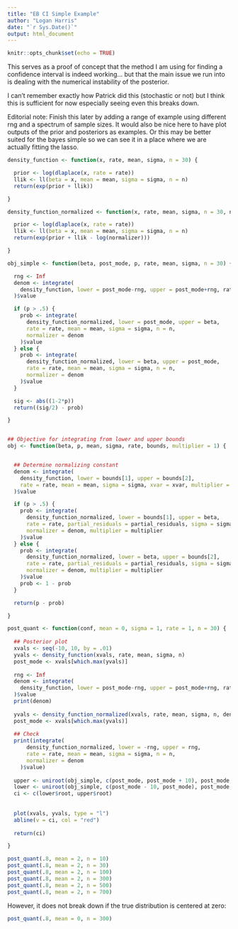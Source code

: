 ```yaml
---
title: "EB CI Simple Example"
author: "Logan Harris"
date: "`r Sys.Date()`"
output: html_document
---
```


```r
knitr::opts_chunk$set(echo = TRUE)
```


This serves as a proof of concept that the method I am using for finding a confidence interval is indeed working... but that the main issue we run into is dealing with the numerical instability of the posterior.

I can't remember exactly how Patrick did this (stochastic or not) but I think this is sufficient for now especially seeing even this breaks down.

Editorial note: Finish this later by adding a range of example using different rng and a spectrum of sample sizes. It would also be nice here to have plot outputs of the prior and posteriors as examples. Or this may be better suited for the bayes simple so we can see it in a place where we are actually fitting the lasso.


```r
density_function <- function(x, rate, mean, sigma, n = 30) {

  prior <- log(dlaplace(x, rate = rate))
  llik <- ll(beta = x, mean = mean, sigma = sigma, n = n)
  return(exp(prior + llik))

}

density_function_normalized <- function(x, rate, mean, sigma, n = 30, normalizer) {

  prior <- log(dlaplace(x, rate = rate))
  llik <- ll(beta = x, mean = mean, sigma = sigma, n = n)
  return(exp(prior + llik - log(normalizer)))

}

obj_simple <- function(beta, post_mode, p, rate, mean, sigma, n = 30) {

  rng <- Inf
  denom <- integrate(
    density_function, lower = post_mode-rng, upper = post_mode+rng, rate, mean, sigma, n
  )$value

  if (p > .5) {
    prob <- integrate(
      density_function_normalized, lower = post_mode, upper = beta,
      rate = rate, mean = mean, sigma = sigma, n = n,
      normalizer = denom
    )$value
  } else {
    prob <- integrate(
      density_function_normalized, lower = beta, upper = post_mode,
      rate = rate, mean = mean, sigma = sigma, n = n,
      normalizer = denom
    )$value
  }

  sig <- abs((1-2*p))
  return((sig/2) - prob)

}


## Objective for integrating from lower and upper bounds
obj <- function(beta, p, mean, sigma, rate, bounds, multiplier = 1) {


  ## Determine normalizing constant
  denom <- integrate(
    density_function, lower = bounds[1], upper = bounds[2],
    rate = rate, mean = mean, sigma = sigma, xvar = xvar, multiplier = multiplier
  )$value

  if (p > .5) {
    prob <- integrate(
      density_function_normalized, lower = bounds[1], upper = beta,
      rate = rate, partial_residuals = partial_residuals, sigma = sigma, xvar = xvar,
      normalizer = denom, multiplier = multiplier
    )$value
  } else {
    prob <- integrate(
      density_function_normalized, lower = beta, upper = bounds[2],
      rate = rate, partial_residuals = partial_residuals, sigma = sigma, xvar = xvar,
      normalizer = denom, multiplier = multiplier
    )$value
    prob <- 1 - prob
  }

  return(p - prob)

}

post_quant <- function(conf, mean = 0, sigma = 1, rate = 1, n = 30) {
  
  ## Posterior plot
  xvals <- seq(-10, 10, by = .01)
  yvals <- density_function(xvals, rate, mean, sigma, n)
  post_mode <- xvals[which.max(yvals)]
  
  rng <- Inf
  denom <- integrate(
    density_function, lower = post_mode-rng, upper = post_mode+rng, rate, mean, sigma, n
  )$value
  print(denom)
  
  yvals <- density_function_normalized(xvals, rate, mean, sigma, n, denom)
  post_mode <- xvals[which.max(yvals)]
  
  ## Check
  print(integrate(
      density_function_normalized, lower = -rng, upper = rng,
      rate = rate, mean = mean, sigma = sigma, n = n,
      normalizer = denom
    )$value)
  
  upper <- uniroot(obj_simple, c(post_mode, post_mode + 10), post_mode, conf + (1 - conf)/2, rate, mean, sigma, n)
  lower <- uniroot(obj_simple, c(post_mode - 10, post_mode), post_mode, (1 - conf)/2, rate, mean, sigma, n)
  ci <- c(lower$root, upper$root)
  
  
  plot(xvals, yvals, type = "l")
  abline(v = ci, col = "red")
  
  return(ci)

}
```


```r
post_quant(.8, mean = 2, n = 10)
post_quant(.8, mean = 2, n = 30)
post_quant(.8, mean = 2, n = 100)
post_quant(.8, mean = 2, n = 300)
post_quant(.8, mean = 2, n = 500)
post_quant(.8, mean = 2, n = 700)
```

However, it does not break down if the true distribution is centered at zero:

```r
post_quant(.8, mean = 0, n = 300)
```

